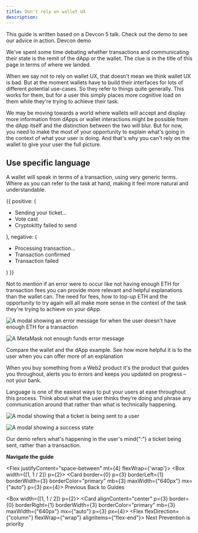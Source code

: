 ```yaml
---
title: Don't rely on wallet UX
description:
---
```



<Flash>This guide is written based on a Devcon 5 talk. Check out the demo to see our advice in action. <Link href="http://rimble-devcon-demo.netlify.com">Devcon demo</Link></Flash>

We've spent some time debating whether transactions and communicating their state is the remit of the dApp or the wallet. The clue is in the title of this page in terms of where we landed.

When we say not to rely on wallet UX, that doesn't mean we think wallet UX is bad. But at the moment wallets have to build their interfaces for lots of different potential use-cases. So they refer to things quite generally. This works for them, but for a user this simply places more cognitive load on them while they're trying to achieve their task.



We may be moving towards a world where wallets will accept and display more information from dApps or wallet interactions might be possible from the dApp itself and the distinction between the two will blur. But for now, you need to make the most of your opportunity to explain what's going in the context of what your user is doing. And that's why you can't rely on the wallet to give your user the full picture.

## Use specific language

A wallet will speak in terms of a transaction, using very generic terms. Where as you can refer to the task at hand, making it feel more natural and understandable.

<DoDont>
  {{
    positive: (
      <Text>
        <ul>
          <li>Sending your ticket...</li>
          <li>Vote cast</li>
          <li>Cryptokitty failed to send</li>
        </ul>
      </Text>
    ),
    negative: (
      <Text>
        <ul>
          <li> Processing transaction...</li>
          <li> Transaction confirmed</li>
          <li> Transaction failed</li>
        </ul>
      </Text>
    )
  }}
</DoDont>

Not to mention if an error were to occur like not having enough ETH for transaction fees you can provide more relevant and helpful explanations than the wallet can. The need for fees, how to top-up ETH and the opportunity to try again will all make more sense in the context of the task they're trying to achieve on your dApp.

<Image
  my={3}
  src="/images/Not-enough-eth-modal.png"
  alt="A modal showing an error message for when the user doesn't have enough ETH for a transaction"
  height="auto" />

<Flex justifyContent="center">
<Image
  my={3}
  src="/images/metamask_error.png"
  alt="A MetaMask not enough funds error message  "
  height="auto"
  width={[1/2]} />
</Flex>

<Flash mb={4}>Compare the wallet and the dApp example. See how more helpful it is to the user when you can offer more of an explanation</Flash>

When you buy something from a Web2 product it's the product that guides you throughout, alerts you to errors and keeps you updated on progress – not your bank.

Language is one of the easiest ways to put your users at ease throughout this process. Think about what the user thinks they’re doing and phrase any communication around that rather than what is technically happening.

<Image
  my={3}
  src="/images/sending-your-ticket.png"
  alt="A modal showing that a ticket is being sent to a user"
  height="auto" />

<Image
  my={3}
  src="/images/ticket-sent.png"
  alt="A modal showing a success state"
  height="auto"
  />

<Flash mb={4}>Our demo refers what's happening in the user's mind{":"} a ticket being sent, rather than a transaction.</Flash>



**Navigate the guide**

<Flex justifyContent="space-between" mt={4} flexWrap={'wrap'}>
  <Box width={[1, 1 / 2]} p={2}>
  <RimbleGatsbyLink
    title="Read the previous part of the guide"
    to="/guides/ux/">
  <Card border={0} p={3} borderLeft={1} borderWidth={3} borderColor="primary" mb={3} maxWidth={"640px"} mx={"auto"} p={3} px={4}>
    <Flex alignItems="center">
      <Box>
        <Icon color="primary" mr={3} size="24px" name="ArrowBack" />
      </Box>
      <Box>
        <Text
          fontWeight="bold"
          fontSize={3}
          color="primary"
        >
          Previous
        </Text>
        <Text>Back to Guides</Text>
      </Box>
    </Flex>
    </Card>
  </RimbleGatsbyLink>
  </Box>

<Box width={[1, 1 / 2]} p={2}>
<RimbleGatsbyLink
  title="Read the next part of the guide"
  to="/guides/ux/transactions-prevent-errors">
  <Card alignContent="center" p={3} border={0} borderRight={1} borderWidth={3} borderColor="primary" mb={3} maxWidth={"640px"} mx={"auto"} p={3} px={4}>
    <Flex alignItems="center" justifyContent="flex-end">
      <Flex flexDirection={"column"} flexWrap={"wrap"} alignItems={"flex-end"}>
        <Text
          fontSize={3}
          fontWeight="bold"
          color="primary"
        >
          Next
        </Text>
        <Text>Prevention is priority</Text>
      </Flex>
      <Box>
        <Icon color="primary" ml={3} size="24px" name="ArrowForward" />
      </Box>
    </Flex>
  </Card>
</RimbleGatsbyLink>
</Box>
</Flex>
